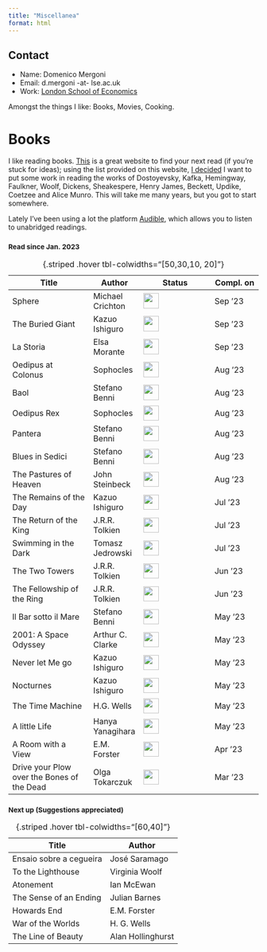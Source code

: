 ```yaml
---
title: "Miscellanea"
format: html
---
```


::: column-margin
::: callout-note
## Contact

-   Name: Domenico Mergoni
-   Email: d.mergoni -at- lse.ac.uk
-   Work: [London School of Economics](https://www.lse.ac.uk/mathematics)
:::
:::

Amongst the things I like: Books, Movies, Cooking.

<h1>Books</h1>

I like reading books. [This](https://thegreatestbooks.org) is a great website to find your next read (if you're stuck for ideas); using the list provided on this website, [I decided](../Learning/Python/Useful/Greatest_authors.qmd) I want to put some work in reading the works of Dostoyevsky, Kafka, Hemingway, Faulkner, Woolf, Dickens, Sheakespere, Henry James, Beckett, Updike, Coetzee and Alice Munro. This will take me many years, but you got to start somewhere.

<!--<progress id="file" max="100" value="100"></progress>-->

Lately I've been using a lot the platform [Audible](https://www.audible.co.uk), which allows you to listen to unabridged readings.

<h3><small> Read since Jan. 2023 </small></h3>

| Title                                      | Author           | Status                                | Compl. on |
|------------------------|--------------|---------------------|--------------|
| Sphere                                     | Michael Crichton | ![](../images/100.png){width="0.8cm"}  | Sep '23   |
| The Buried Giant                           | Kazuo Ishiguro   | ![](../images/100.png){width="0.8cm"} | Sep '23   |
| La Storia                                  | Elsa Morante     | ![](../images/100.png){width="0.8cm"} | Sep '23   |
| Oedipus at Colonus                         | Sophocles        | ![](../images/100.png){width="0.8cm"} | Aug '23   |
| Baol                                       | Stefano Benni    | ![](../images/100.png){width="0.8cm"} | Aug '23   |
| Oedipus Rex                                | Sophocles        | ![](../images/100.png){width="0.8cm"} | Aug '23   |
| Pantera                                    | Stefano Benni    | ![](../images/100.png){width="0.8cm"} | Aug '23   |
| Blues in Sedici                            | Stefano Benni    | ![](../images/100.png){width="0.8cm"} | Aug '23   |
| The Pastures of Heaven                     | John Steinbeck   | ![](../images/100.png){width="0.8cm"} | Aug '23   |
| The Remains of the Day                     | Kazuo Ishiguro   | ![](../images/100.png){width="0.8cm"} | Jul '23   |
| The Return of the King                     | J.R.R. Tolkien   | ![](../images/100.png){width="0.8cm"} | Jul '23   |
| Swimming in the Dark                       | Tomasz Jedrowski | ![](../images/100.png){width="0.8cm"} | Jul '23   |
| The Two Towers                             | J.R.R. Tolkien   | ![](../images/100.png){width="0.8cm"} | Jun '23   |
| The Fellowship of the Ring                 | J.R.R. Tolkien   | ![](../images/100.png){width="0.8cm"} | Jun '23   |
| Il Bar sotto il Mare                       | Stefano Benni    | ![](../images/100.png){width="0.8cm"} | May '23   |
| 2001: A Space Odyssey                      | Arthur C. Clarke | ![](../images/100.png){width="0.8cm"} | May '23   |
| Never let Me go                            | Kazuo Ishiguro   | ![](../images/100.png){width="0.8cm"} | May '23   |
| Nocturnes                                  | Kazuo Ishiguro   | ![](../images/100.png){width="0.8cm"} | May '23   |
| The Time Machine                           | H.G. Wells       | ![](../images/100.png){width="0.8cm"} | May '23   |
| A little Life                              | Hanya Yanagihara | ![](../images/100.png){width="0.8cm"} | May '23   |
| A Room with a View                         | E.M. Forster     | ![](../images/100.png){width="0.8cm"} | Apr '23   |
| Drive your Plow over the Bones of the Dead | Olga Tokarczuk   | ![](../images/100.png){width="0.8cm"} | Mar '23   |

: {.striped .hover tbl-colwidths="\[50,30,10, 20\]"}

<h3><small>Next up (Suggestions appreciated) </small></h3>

| Title                   | Author            |
|-------------------------|-------------------|
| Ensaio sobre a cegueira | José Saramago     |
| To the Lighthouse       | Virginia Woolf    |
| Atonement               | Ian McEwan        |
| The Sense of an Ending  | Julian Barnes     |
| Howards End             | E.M. Forster      |
| War of the Worlds       | H. G. Wells       |
| The Line of Beauty      | Alan Hollinghurst |

: {.striped .hover tbl-colwidths="\[60,40\]"}
